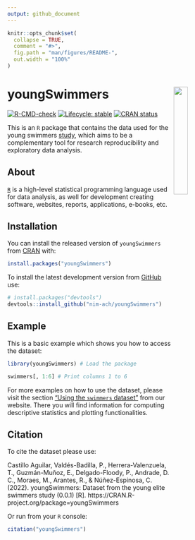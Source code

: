 ```yaml
---
output: github_document
---
```


<!-- README.md is generated from README.Rmd. Please edit that file -->

```r
knitr::opts_chunk$set(
  collapse = TRUE,
  comment = "#>",
  fig.path = "man/figures/README-",
  out.width = "100%"
)
```

<img src="man/figures/hex-med.png" width="25%" align="right"/> youngSwimmers
==================================================================

<!-- badges: start -->
[![R-CMD-check](https://github.com/NIM-ACh/youngSwimmers/workflows/R-CMD-check/badge.svg)](https://github.com/NIM-ACh/youngSwimmers/actions)
[![Lifecycle: stable](https://img.shields.io/badge/lifecycle-stable-brightgreen.svg)](https://lifecycle.r-lib.org/articles/stages.html#stable)
[![CRAN status](https://www.r-pkg.org/badges/version/youngSwimmers)](https://CRAN.R-project.org/package=youngSwimmers)
<!-- badges: end -->

This is an `R` package that contains the data used for the young swimmers [study](https://doi.org/10.3389/fphys.2021.769085), which aims to be a complementary tool for research reproducibility and exploratory data analysis.

## About <i class="fab fa-r-project"></i>

[`R`](https://www.r-project.org/about.html) is a high-level statistical programming language used for data analysis, as well for development creating software, websites, reports, applications, e-books, etc.

## Installation

You can install the released version of `youngSwimmers` from [CRAN](https://CRAN.R-project.org/package=youngSwimmers) with:

```r
install.packages("youngSwimmers")
```

To install the latest development version from [GitHub](https://github.com/) use:

``` r
# install.packages("devtools")
devtools::install_github("nim-ach/youngSwimmers")
```

## Example

This is a basic example which shows you how to access the dataset:

```r
library(youngSwimmers) # Load the package

swimmers[, 1:6] # Print columns 1 to 6
```

For more examples on how to use the dataset, please visit the section ["Using the `swimmers` dataset"](https://nim-ach.github.io/youngSwimmers/articles/articles/using_data.html) from our website. There you will find information for computing descriptive statistics and plotting functionalities.

## Citation

To cite the dataset please use:

Castillo Aguilar, Valdés-Badilla, P., Herrera-Valenzuela, T., Guzmán-Muñoz, E., Delgado-Floody, P., Andrade, D. C., Moraes, M., Arantes, R., & Núñez-Espinosa, C. (2022). youngSwimmers: Dataset from the young elite swimmers study (0.0.1) [R]. https://CRAN.R-project.org/package=youngSwimmers

Or run from your `R` console:

```r
citation("youngSwimmers")
```
